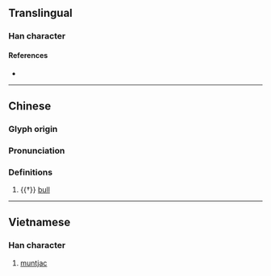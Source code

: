 {{character info}}
==Translingual==

===Han character===
{{Han char|rn=93|rad=牛|as=03|sn=7|four=|canj=HQYV|ids=⿰牜亡}}

====References====
* {{Han ref|kx=0698.041|hdz=31802.050|uh=7264|ud=29284}}

----
==Chinese==
{{zh-forms}}

===Glyph origin===
{{Han etym}}

===Pronunciation===
{{zh-pron
|m=máng,māng
|mc=y
|oc=y
|cat=n
}}

===Definitions===
{{zh-hanzi}}

# {{†}} [[bull]]

----

==Vietnamese==

===Han character===
{{vi-hantu|[[mang]]}}

# [[muntjac]]